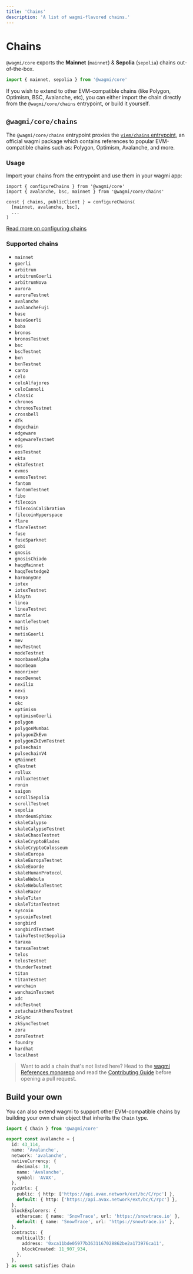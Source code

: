 ```yaml
---
title: 'Chains'
description: 'A list of wagmi-flavored chains.'
---
```


# Chains

`@wagmi/core` exports the **Mainnet** (`mainnet`) & **Sepolia** (`sepolia`) chains out-of-the-box.

```ts
import { mainnet, sepolia } from '@wagmi/core'
```

If you wish to extend to other EVM-compatible chains (like Polygon, Optimism, BSC, Avalanche, etc), you can either import the chain directly from the `@wagmi/core/chains` entrypoint, or build it yourself.

## `@wagmi/core/chains`

The `@wagmi/core/chains` entrypoint proxies the [`viem/chains` entrypoint](https://viem.sh/docs/clients/chains.html#chains), an official wagmi package which contains references to popular EVM-compatible chains such as: Polygon, Optimism, Avalanche, and more.

### Usage

Import your chains from the entrypoint and use them in your wagmi app:

```tsx
import { configureChains } from '@wagmi/core'
import { avalanche, bsc, mainnet } from '@wagmi/core/chains'

const { chains, publicClient } = configureChains(
  [mainnet, avalanche, bsc],
  ...
)
```

[Read more on configuring chains](/react/providers/configuring-chains)

### Supported chains

- `mainnet`
- `goerli`
- `arbitrum`
- `arbitrumGoerli`
- `arbitrumNova`
- `aurora`
- `auroraTestnet`
- `avalanche`
- `avalancheFuji`
- `base`
- `baseGoerli`
- `boba`
- `bronos`
- `bronosTestnet`
- `bsc`
- `bscTestnet`
- `bxn`
- `bxnTestnet`
- `canto`
- `celo`
- `celoAlfajores`
- `celoCannoli`
- `classic`
- `chronos`
- `chronosTestnet`
- `crossbell`
- `dfk`
- `dogechain`
- `edgeware`
- `edgewareTestnet`
- `eos`
- `eosTestnet`
- `ekta`
- `ektaTestnet`
- `evmos`
- `evmosTestnet`
- `fantom`
- `fantomTestnet`
- `fibo`
- `filecoin`
- `filecoinCalibration`
- `filecoinHyperspace`
- `flare`
- `flareTestnet`
- `fuse`
- `fuseSparknet`
- `gobi`
- `gnosis`
- `gnosisChiado`
- `haqqMainnet`
- `haqqTestedge2`
- `harmonyOne`
- `iotex`
- `iotexTestnet`
- `klaytn`
- `linea`
- `lineaTestnet`
- `mantle`
- `mantleTestnet`
- `metis`
- `metisGoerli`
- `mev`
- `mevTestnet`
- `modeTestnet`
- `moonbaseAlpha`
- `moonbeam`
- `moonriver`
- `neonDevnet`
- `nexilix`
- `nexi`
- `oasys`
- `okc`
- `optimism`
- `optimismGoerli`
- `polygon`
- `polygonMumbai`
- `polygonZkEvm`
- `polygonZkEvmTestnet`
- `pulsechain`
- `pulsechainV4`
- `qMainnet`
- `qTestnet`
- `rollux`
- `rolluxTestnet`
- `ronin`
- `saigon`
- `scrollSepolia`
- `scrollTestnet`
- `sepolia`
- `shardeumSphinx`
- `skaleCalypso`
- `skaleCalypsoTestnet`
- `skaleChaosTestnet`
- `skaleCryptoBlades`
- `skaleCryptoColosseum`
- `skaleEuropa`
- `skaleEuropaTestnet`
- `skaleExorde`
- `skaleHumanProtocol`
- `skaleNebula`
- `skaleNebulaTestnet`
- `skaleRazor`
- `skaleTitan`
- `skaleTitanTestnet`
- `syscoin`
- `syscoinTestnet`
- `songbird`
- `songbirdTestnet`
- `taikoTestnetSepolia`
- `taraxa`
- `taraxaTestnet`
- `telos`
- `telosTestnet`
- `thunderTestnet`
- `titan`
- `titanTestnet`
- `wanchain`
- `wanchainTestnet`
- `xdc`
- `xdcTestnet`
- `zetachainAthensTestnet`
- `zkSync`
- `zkSyncTestnet`
- `zora`
- `zoraTestnet`
- `foundry`
- `hardhat`
- `localhost`

> Want to add a chain that's not listed here? Head to the [wagmi References monorepo](https://github.com/wagmi-dev/references) and read the [Contributing Guide](https://github.com/wagmi-dev/references/blob/main/.github/CONTRIBUTING.md) before opening a pull request.

## Build your own

You can also extend wagmi to support other EVM-compatible chains by building your own chain object that inherits the `Chain` type.

```ts
import { Chain } from '@wagmi/core'

export const avalanche = {
  id: 43_114,
  name: 'Avalanche',
  network: 'avalanche',
  nativeCurrency: {
    decimals: 18,
    name: 'Avalanche',
    symbol: 'AVAX',
  },
  rpcUrls: {
    public: { http: ['https://api.avax.network/ext/bc/C/rpc'] },
    default: { http: ['https://api.avax.network/ext/bc/C/rpc'] },
  },
  blockExplorers: {
    etherscan: { name: 'SnowTrace', url: 'https://snowtrace.io' },
    default: { name: 'SnowTrace', url: 'https://snowtrace.io' },
  },
  contracts: {
    multicall3: {
      address: '0xca11bde05977b3631167028862be2a173976ca11',
      blockCreated: 11_907_934,
    },
  },
} as const satisfies Chain
```
